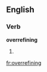 
==English==

===Verb===
'''overrefining'''

# {{present participle of|[[overrefine]]}}

[[fr:overrefining]]